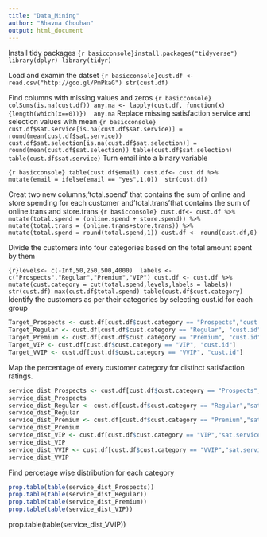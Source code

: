 ---
title: "Data_Mining"
author: "Bhavna Chouhan"
output: html_document
---
Install tidy packages 
```{r basicconsole}install.packages("tidyverse")
library(dplyr)
library(tidyr)
```

Load and examin the datset 
```{r basicconsole}cust.df <- read.csv("http://goo.gl/PmPkaG")
str(cust.df)
```

Find columns with missing values and zeros 
```{r basicconsole} colSums(is.na(cust.df))
any.na <- lapply(cust.df, function(x){length(which(x==0))}) 
any.na
```
Replace missing satisfaction service and selection values with mean
```{r basicconsole} cust.df$sat.service[is.na(cust.df$sat.service)] = round(mean(cust.df$sat.service)) 
 cust.df$sat.selection[is.na(cust.df$sat.selection)] = round(mean(cust.df$sat.selection))
table(cust.df$sat.selection)
table(cust.df$sat.service)
```
Turn email into a binary variable 

```{r basicconsole} table(cust.df$email)
cust.df<- cust.df %>% mutate(email = ifelse(email == "yes",1,0)) 
str(cust.df) 
```

Creat two new columns;'total.spend' that contains the sum of online and store spending for each customer and'total.trans'that contains the sum of online.trans and store.trans
```{r basicconsole} cust.df<- cust.df %>% mutate(total.spend = (online.spend + store.spend)) %>% 
mutate(total.trans = (online.trans+store.trans)) %>% 
mutate(total.spend = round(total.spend,1))
cust.df <- round(cust.df,0)
```

Divide the customers into four categories based on the total amount spent by them

```{r}levels<- c(-Inf,50,250,500,4000) 
labels <-c("Prospects","Regular","Premium","VIP")
cust.df <- cust.df %>% mutate(cust.category = cut(total.spend,levels,labels = labels))
str(cust.df)
max(cust.df$total.spend)
table(cust.df$cust.category)
``` 
Identify the customers as per their categories by selecting cust.id for each group 

```{r}
Target_Prospects <- cust.df[cust.df$cust.category == "Prospects","cust.id"] 
Target_Regular <- cust.df[cust.df$cust.category == "Regular", "cust.id"] 
Target_Premium <- cust.df[cust.df$cust.category == "Premium", "cust.id"]
Target_VIP <- cust.df[cust.df$cust.category == "VIP", "cust.id"]
Target_VVIP <- cust.df[cust.df$cust.category == "VVIP", "cust.id"]
```
Map the percentage of every customer category for distinct satisfaction ratings. 

```{r}
service_dist_Prospects <- cust.df[cust.df$cust.category == "Prospects", "sat.service"]
service_dist_Prospects
service_dist_Regular <- cust.df[cust.df$cust.category == "Regular","sat.service"]
service_dist_Regular
service_dist_Premium <- cust.df[cust.df$cust.category == "Premium","sat.service"]
service_dist_Premium
service_dist_VIP <- cust.df[cust.df$cust.category == "VIP","sat.service"]
service_dist_VIP
service_dist_VVIP <- cust.df[cust.df$cust.category == "VVIP","sat.service"]
service_dist_VVIP
```
Find percetage wise distribution for each category 
```{r}
prop.table(table(service_dist_Prospects))
prop.table(table(service_dist_Regular))
prop.table(table(service_dist_Premium))
prop.table(table(service_dist_VIP))
```

prop.table(table(service_dist_VVIP)) 
